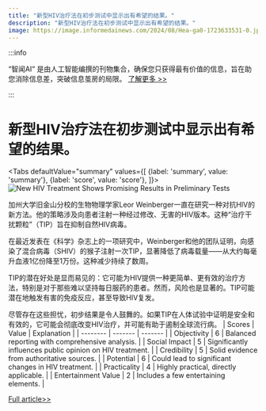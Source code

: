 ```yaml
---
title: "新型HIV治疗法在初步测试中显示出有希望的结果。"
description: "新型HIV治疗法在初步测试中显示出有希望的结果。"
image: https://image.informedainews.com/2024/08/Hea-ga0-1723633531-0.jpg
---
```



:::info

“智闻AI“ 是由人工智能编撰的刊物集合，确保您只获得最有价值的信息，旨在助您消除信息差，突破信息茧房的局限。  [了解更多 >>](/)

:::

# 新型HIV治疗法在初步测试中显示出有希望的结果。


<Tabs
	defaultValue="summary"
	values={[
	{label: 'summary', value: 'summary'},
	{label: 'score', value: 'score'},
]}>
<TabItem value="summary">
<img
  src="https://image.informedainews.com/2024/08/Hea-ga0-1723633531-0.jpg"
  alt="New HIV Treatment Shows Promising Results in Preliminary Tests"
/>



加州大学旧金山分校的生物物理学家Leor Weinberger一直在研究一种对抗HIV的新方法。他的策略涉及向患者注射一种经过修改、无害的HIV版本。这种“治疗干扰颗粒”（TIP）旨在抑制自然HIV病毒。

在最近发表在《科学》杂志上的一项研究中，Weinberger和他的团队证明，向感染了混合病毒（SHIV）的猴子注射一次TIP，显著降低了病毒载量——从大约每毫升血液1亿份降至1万份。这种减少持续了数周。

TIP的潜在好处是显而易见的：它可能为HIV提供一种更简单、更有效的治疗方法，特别是对于那些难以坚持每日服药的患者。然而，风险也是显著的。TIP可能潜在地触发有害的免疫反应，甚至导致HIV复发。

尽管存在这些担忧，初步结果是令人鼓舞的。如果TIP在人体试验中证明是安全和有效的，它可能会彻底改变HIV治疗，并可能有助于遏制全球流行病。
</TabItem>
<TabItem value="score">
	| Scores     | Value   | Explanation |
	| -------- | ------- | ------- |
	| Objectivity  | 6    | Balanced reporting with comprehensive analysis.    |
	| Social Impact | 5     | Significantly influences public opinion on HIV treatment.    |
	| Credibility    | 5    | Solid evidence from authoritative sources.    |
	| Potential    | 6    | Could lead to significant changes in HIV treatment.    |
	| Practicality    | 4    | Highly practical, directly applicable.    |
	| Entertainment Value    | 2    | Includes a few entertaining elements.    |
</TabItem>
</Tabs>

[Full article>>](https://www.cnbeta.com.tw/articles/science/1442199.htm)
